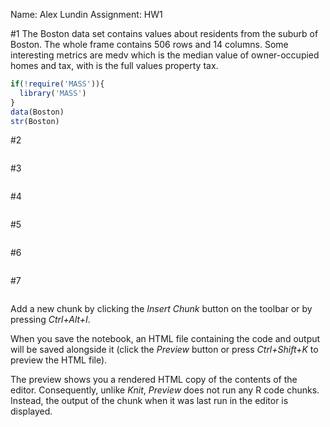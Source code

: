 Name: Alex Lundin
Assignment: HW1

#1
The Boston data set contains values about residents from the suburb of Boston. The whole frame contains 506 rows and 14 columns. Some interesting metrics are medv which is the median value of owner-occupied homes and tax, with is the full values property tax.
```r
if(!require('MASS')){
  library('MASS')
}
data(Boston)
str(Boston)
```

#2
```r

```

#3
```r

```

#4
```r

```

#5
```r

```

#6
```r

```

#7
```r

```


Add a new chunk by clicking the *Insert Chunk* button on the toolbar or by pressing *Ctrl+Alt+I*.

When you save the notebook, an HTML file containing the code and output will be saved alongside it (click the *Preview* button or press *Ctrl+Shift+K* to preview the HTML file).

The preview shows you a rendered HTML copy of the contents of the editor. Consequently, unlike *Knit*, *Preview* does not run any R code chunks. Instead, the output of the chunk when it was last run in the editor is displayed.

